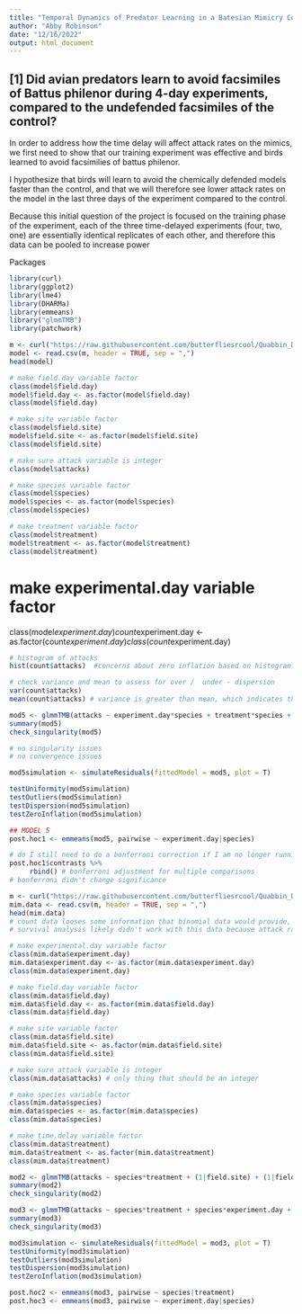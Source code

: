 ```yaml
---
title: "Temporal Dynamics of Predator Learning in a Batesian Mimicry Complex"
author: "Abby Robinson"
date: "12/16/2022"
output: html_document
---
```


## [1] Did avian predators learn to avoid facsimiles of Battus philenor during 4-day experiments, compared to the undefended facsimiles of the control? {.tabset}

In order to address how the time delay will affect attack rates on the mimics, we first need to show that our training experiment was effective and birds learned to avoid facsimilies of battus philenor. 

I hypothesize that birds will learn to avoid the chemically defended models faster than the control, and that we will therefore see lower attack rates on the model in the last three days of the experiment compared to the control. 

Because this initial question of the project is focused on the training phase of the experiment, each of the three time-delayed experiments (four, two, one) are essentially identical replicates of each other, and therefore this data can be pooled to increase power 

Packages
```r
library(curl)
library(ggplot2)
library(lme4)
library(DHARMa)
library(emmeans)
library("glmmTMB")
library(patchwork)
```

```r
m <- curl("https://raw.githubusercontent.com/butterfliesrcool/Quabbin_Data/main/Quabbin_Model_Data.csv")
model <- read.csv(m, header = TRUE, sep = ",")
head(model)
```

```r
# make field.day variable factor
class(model$field.day) 
model$field.day <- as.factor(model$field.day)
class(model$field.day)

# make site variable factor 
class(model$field.site)
model$field.site <- as.factor(model$field.site)
class(model$field.site)

# make sure attack variable is integer 
class(model$attacks) 

# make species variable factor 
class(model$species)
model$species <- as.factor(model$species)
class(model$species)

# make treatment variable factor 
class(model$treatment)
model$treatment <- as.factor(model$treatment)
class(model$treatment)
```

# make experimental.day variable factor 
class(model$experiment.day) 
count$experiment.day <- as.factor(count$experiment.day)
class(count$experiment.day)

```r
# histogram of attacks 
hist(count$attacks)  #concerns about zero inflation based on histogram? 

# check variance and mean to assess for over /  under - dispersion 
var(count$attacks)
mean(count$attacks) # variance is greater than mean, which indicates that over-dispersion might be an issue 

```

```r
mod5 <- glmmTMB(attacks ~ experiment.day*species + treatment*species + (1|field.site/field.day), data=count,ziformula=~1,family=poisson) 
summary(mod5)
check_singularity(mod5) 

# no singularity issues 
# no convergence issues 
```

```r
mod5simulation <- simulateResiduals(fittedModel = mod5, plot = T)

testUniformity(mod5simulation) 
testOutliers(mod5simulation)
testDispersion(mod5simulation) 
testZeroInflation(mod5simulation) 
```
```r
## MODEL 5
post.hoc1 <- emmeans(mod5, pairwise ~ experiment.day|species) 

# do I still need to do a bonferroni correction if I am no longer running "extra" pairwise comparisons 
post.hoc1$contrasts %>%
     rbind() # bonferroni adjustment for multiple comparisons 
# bonferroni didn't change significance 
```
```r
m <- curl("https://raw.githubusercontent.com/butterfliesrcool/Quabbin_Data/main/Quabbin_Mimic_Data.csv")
mim.data <- read.csv(m, header = TRUE, sep = ",")
head(mim.data)
# count data looses some information that binomial data would provide, but binomial data would likely not work here due to the low overall attack rates 
# survival analysis likely didn't work with this data because attack rates are too low for this data to be analyzed as binomial data 
```

```r
# make experimental.day variable factor 
class(mim.data$experiment.day) 
mim.data$experiment.day <- as.factor(mim.data$experiment.day)
class(mim.data$experiment.day)

# make field.day variable factor
class(mim.data$field.day) 
mim.data$field.day <- as.factor(mim.data$field.day)
class(mim.data$field.day)

# make site variable factor 
class(mim.data$field.site)
mim.data$field.site <- as.factor(mim.data$field.site)
class(mim.data$field.site)

# make sure attack variable is integer 
class(mim.data$attacks) # only thing that should be an integer 

# make species variable factor 
class(mim.data$species)
mim.data$species <- as.factor(mim.data$species)
class(mim.data$species)

# make time.delay variable factor 
class(mim.data$treatment)
mim.data$treatment <- as.factor(mim.data$treatment)
class(mim.data$treatment)
```

```r
mod2 <- glmmTMB(attacks ~ species*treatment + (1|field.site) + (1|field.day), data=mim.data,ziformula=~1,family=poisson) 
summary(mod2)
check_singularity(mod2) 
```
```r
mod3 <- glmmTMB(attacks ~ species*treatment + species*experiment.day + (1|field.site) + (1|field.day), data=mim.data,ziformula=~1,family=poisson) 
summary(mod3)
check_singularity(mod3) 
```
```r
mod3simulation <- simulateResiduals(fittedModel = mod3, plot = T)
testUniformity(mod3simulation) 
testOutliers(mod3simulation)
testDispersion(mod3simulation) 
testZeroInflation(mod3simulation) 
```
```r
post.hoc2 <- emmeans(mod3, pairwise ~ species|treatment)
post.hoc3 <- emmeans(mod3, pairwise ~ experiment.day|species)
```


